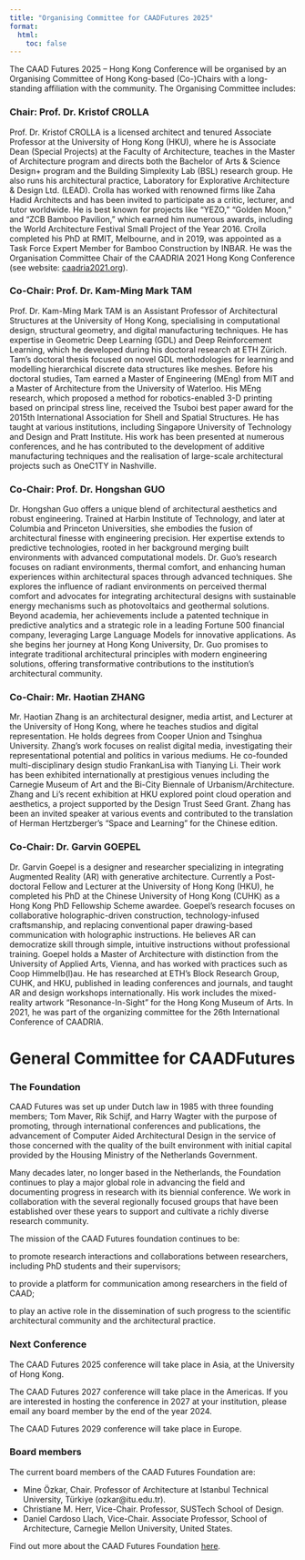 ```yaml
---
title: "Organising Committee for CAADFutures 2025"
format:
  html:
    toc: false
---
```


The CAAD Futures 2025 – Hong Kong Conference will be organised by an Organising Committee of Hong Kong-based (Co-)Chairs with a long-standing affiliation with the community. The Organising Committee includes:

### Chair: Prof. Dr. Kristof CROLLA
Prof. Dr. Kristof CROLLA is a licensed architect and tenured Associate Professor at the University of Hong Kong (HKU), where he is Associate Dean (Special Projects) at the Faculty of Architecture, teaches in the Master of Architecture program and directs both the Bachelor of Arts & Science Design+ program and the Building Simplexity Lab (BSL) research group. He also runs his architectural practice, Laboratory for Explorative Architecture & Design Ltd. (LEAD). Crolla has worked with renowned firms like Zaha Hadid Architects and has been invited to participate as a critic, lecturer, and tutor worldwide. He is best known for projects like "YEZO," "Golden Moon," and "ZCB Bamboo Pavilion," which earned him numerous awards, including the World Architecture Festival Small Project of the Year 2016. Crolla completed his PhD at RMIT, Melbourne, and in 2019, was appointed as a Task Force Expert Member for Bamboo Construction by INBAR. He was the Organisation Committee Chair of the CAADRIA 2021 Hong Kong Conference (see website: [caadria2021.org](https://caadria2021.org/)).

### Co-Chair: Prof. Dr. Kam-Ming Mark TAM
Prof. Dr. Kam-Ming Mark TAM is an Assistant Professor of Architectural Structures at the University of Hong Kong, specialising in computational design, structural geometry, and digital manufacturing techniques. He has expertise in Geometric Deep Learning (GDL) and Deep Reinforcement Learning, which he developed during his doctoral research at ETH Zürich. Tam’s doctoral thesis focused on novel GDL methodologies for learning and modelling hierarchical discrete data structures like meshes. Before his doctoral studies, Tam earned a Master of Engineering (MEng) from MIT and a Master of Architecture from the University of Waterloo. His MEng research, which proposed a method for robotics-enabled 3-D printing based on principal stress line, received the Tsuboi best paper award for the 2015th International Association for Shell and Spatial Structures. He has taught at various institutions, including Singapore University of Technology and Design and Pratt Institute. His work has been presented at numerous conferences, and he has contributed to the development of additive manufacturing techniques and the realisation of large-scale architectural projects such as OneC1TY in Nashville.

### Co-Chair: Prof. Dr. Hongshan GUO
Dr. Hongshan Guo offers a unique blend of architectural aesthetics and robust engineering. Trained at Harbin Institute of Technology, and later at Columbia and Princeton Universities, she embodies the fusion of architectural finesse with engineering precision. Her expertise extends to predictive technologies, rooted in her background merging built environments with advanced computational models. Dr. Guo’s research focuses on radiant environments, thermal comfort, and enhancing human experiences within architectural spaces through advanced techniques. She explores the influence of radiant environments on perceived thermal comfort and advocates for integrating architectural designs with sustainable energy mechanisms such as photovoltaics and geothermal solutions. Beyond academia, her achievements include a patented technique in predictive analytics and a strategic role in a leading Fortune 500 financial company, leveraging Large Language Models for innovative applications. As she begins her journey at Hong Kong University, Dr. Guo promises to integrate traditional architectural principles with modern engineering solutions, offering transformative contributions to the institution's architectural community.

### Co-Chair: Mr. Haotian ZHANG
Mr. Haotian Zhang is an architectural designer, media artist, and Lecturer at the University of Hong Kong, where he teaches studios and digital representation. He holds degrees from Cooper Union and Tsinghua University. Zhang's work focuses on realist digital media, investigating their representational potential and politics in various mediums. He co-founded multi-disciplinary design studio FrankanLisa with Tianying Li. Their work has been exhibited internationally at prestigious venues including the Carnegie Museum of Art and the Bi-City Biennale of Urbanism/Architecture. Zhang and Li's recent exhibition at HKU explored point cloud operation and aesthetics, a project supported by the Design Trust Seed Grant. Zhang has been an invited speaker at various events and contributed to the translation of Herman Hertzberger's "Space and Learning" for the Chinese edition.

### Co-Chair: Dr. Garvin GOEPEL
Dr. Garvin Goepel is a designer and researcher specializing in integrating Augmented Reality (AR) with generative architecture. Currently a Post-doctoral Fellow and Lecturer at the University of Hong Kong (HKU), he completed his PhD at the Chinese University of Hong Kong (CUHK) as a Hong Kong PhD Fellowship Scheme awardee. Goepel's research focuses on collaborative holographic-driven construction, technology-infused craftsmanship, and replacing conventional paper drawing-based communication with holographic instructions. He believes AR can democratize skill through simple, intuitive instructions without professional training. Goepel holds a Master of Architecture with distinction from the University of Applied Arts, Vienna, and has worked with practices such as Coop Himmelb(l)au. He has researched at ETH’s Block Research Group, CUHK, and HKU, published in leading conferences and journals, and taught AR and design workshops internationally. His work includes the mixed-reality artwork "Resonance-In-Sight" for the Hong Kong Museum of Arts. In 2021, he was part of the organizing committee for the 26th International Conference of CAADRIA.

# General Committee for CAADFutures

### The Foundation
CAAD Futures was set up under Dutch law in 1985 with three founding members; Tom Maver, Rik Schijf, and Harry Wagter with the purpose of promoting, through international conferences and publications, the advancement of Computer Aided Architectural Design in the service of those concerned with the quality of the built environment with initial capital provided by the Housing Ministry of the Netherlands Government. 

Many decades later, no longer based in the Netherlands, the Foundation continues to play a major global role in advancing the field and documenting progress in research with its biennial conference.  We work in collaboration with the several regionally focused groups that have been established over these years to support and cultivate a richly diverse research community. 

The mission of the CAAD Futures foundation continues to be:

to promote research interactions and collaborations between researchers, including PhD students and their supervisors;

to provide a platform for communication among researchers in the field of CAAD;

to play an active role in the dissemination of such progress to the scientific architectural community and the architectural practice.

### Next Conference
The CAAD Futures 2025 conference will take place in Asia, at the University of Hong Kong. 

The CAAD Futures 2027 conference will take place in the Americas. If you are interested in hosting the conference in 2027 at your institution, please email any board member by the end of the year 2024.

The CAAD Futures 2029 conference will take place in Europe.

### Board members
The current board members of the CAAD Futures Foundation are:

- Mine Özkar, Chair. Professor of Architecture at Istanbul Technical University, Türkiye (ozkar@itu.edu.tr).
- Christiane M. Herr, Vice-Chair. Professor, SUSTech School of Design.
- Daniel Cardoso Llach, Vice-Chair. Associate Professor, School of Architecture, Carnegie Mellon University, United States.  

Find out more about the CAAD Futures Foundation [here](https://sites.google.com/unicamp.br/caadfutures/).